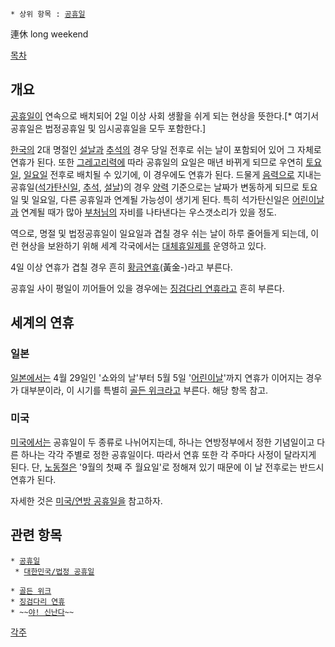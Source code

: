  * 상위 항목 : [[공휴일]]

連休
long weekend

[[목차]]

== 개요 ==
[[공휴일]]이 연속으로 배치되어 2일 이상 사회 생활을 쉬게 되는 현상을 뜻한다.[* 여기서 공휴일은 법정공휴일 및 임시공휴일을 모두 포함한다.]

[[한국]]의 2대 명절인 [[설날]]과 [[추석]]의 경우 당일 전후로 쉬는 날이 포함되어 있어 그 자체로 연휴가 된다. 또한 [[그레고리력]]에 따라 공휴일의 요일은 매년 바뀌게 되므로 우연히 [[토요일]], [[일요일]] 전후로 배치될 수 있기에, 이 경우에도 연휴가 된다. 드물게 [[음력]]으로 지내는 공휴일([[석가탄신일]], [[추석]], [[설날]])의 경우 [[양력]] 기준으로는 날짜가 변동하게 되므로 토요일 및 일요일, 다른 공휴일과 연계될 가능성이 생기게 된다. 특히 석가탄신일은 [[어린이날]]과 연계될 때가 많아 [[부처]]님의 자비를 나타낸다는 우스갯소리가 있을 정도.

역으로, 명절 및 법정공휴일이 일요일과 겹칠 경우 쉬는 날이 하루 줄어들게 되는데, 이런 현상을 보완하기 위해 세계 각국에서는 [[대체휴일제]]를 운영하고 있다.

4일 이상 연휴가 겹칠 경우 흔히 [[황금]]연휴(黃金-)라고 부른다.

공휴일 사이 평일이 끼어들어 있을 경우에는 [[징검다리 연휴]]라고 흔히 부른다.

== 세계의 연휴 ==
=== 일본 ===
[[일본]]에서는 4월 29일인 '쇼와의 날'부터 5월 5일 '[[어린이날]]'까지 연휴가 이어지는 경우가 대부분이라, 이 시기를 특별히 [[골든 위크]]라고 부른다. 해당 항목 참고.

=== 미국 ===
[[미국]]에서는 공휴일이 두 종류로 나뉘어지는데, 하나는 연방정부에서 정한 기념일이고 다른 하나는 각각 주별로 정한 공휴일이다. 따라서 연휴 또한 각 주마다 사정이 달라지게 된다. 단, [[노동절]]은 '9월의 첫째 주 월요일'로 정해져 있기 때문에 이 날 전후로는 반드시 연휴가 된다.

자세한 것은 [[미국/연방 공휴일]]을 참고하자.

== 관련 항목 ==
 * [[공휴일]]
  * [[대한민국/법정 공휴일]]

 * [[골든 위크]]
 * [[징검다리 연휴]]
 * ~~[[야! 신난다]]~~

[[각주]]
